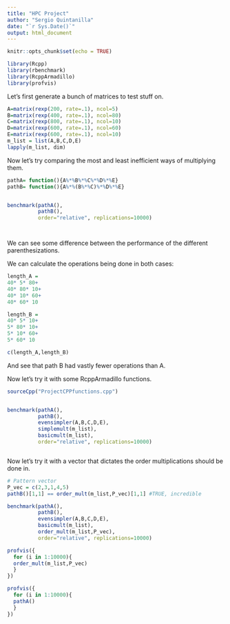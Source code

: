 ```yaml
---
title: "HPC Project"
author: "Sergio Quintanilla"
date: "`r Sys.Date()`"
output: html_document
---
```


```r
knitr::opts_chunk$set(echo = TRUE)
```

```r
library(Rcpp)
library(rbenchmark)
library(RcppArmadillo)
library(profvis)


```

Let's first generate a bunch of matrices to test stuff on.
```r
A=matrix(rexp(200, rate=.1), ncol=5)
B=matrix(rexp(400, rate=.1), ncol=80)
C=matrix(rexp(800, rate=.1), ncol=10)
D=matrix(rexp(600, rate=.1), ncol=60)
E=matrix(rexp(600, rate=.1), ncol=10)
m_list = list(A,B,C,D,E)
lapply(m_list, dim)

```

Now let's try comparing the most and least inefficient ways of multiplying them.

```r

pathA= function(){A%*%B%*%C%*%D%*%E}
pathB= function(){A%*%(B%*%C)%*%D%*%E}


benchmark(pathA(),
          pathB(),
          order="relative", replications=10000)




```
We can see some difference between the performance of the different parenthesizations.

We can calculate the operations being done in both cases:
```r
length_A = 
40* 5* 80+ 
40* 80* 10+
40* 10* 60+
40* 60* 10

length_B = 
40* 5* 10+ 
5* 80* 10+
5* 10* 60+
5* 60* 10

c(length_A,length_B)

```
And see that path B had vastly fewer operations than A.


Now let's try it with some RcppArmadillo functions.
```r
sourceCpp("ProjectCPPfunctions.cpp")


benchmark(pathA(),
          pathB(),
          evensimpler(A,B,C,D,E),
          simplemult(m_list),
          basicmult(m_list),
          order="relative", replications=10000)



```

Now let's try it with a vector that dictates the order multiplications should be done in.
```r
# Pattern vector
P_vec = c(2,3,1,4,5)
pathB()[1,1] == order_mult(m_list,P_vec)[1,1] #TRUE, incredible

benchmark(pathA(),
          pathB(),
          evensimpler(A,B,C,D,E),
          basicmult(m_list),
          order_mult(m_list,P_vec),
          order="relative", replications=10000)


```

```r
profvis({
  for (i in 1:10000){
  order_mult(m_list,P_vec)
  }
})

profvis({
  for (i in 1:10000){
  pathA()
  }
})

```




